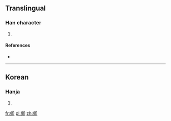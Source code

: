 ==Translingual==

===Han character===
{{Han char|rn=9|rad=人|as=07|sn=9|four=|canj=人日戈中 (OAIL)|ids=⿰[[亻]][[即]]}}

# {{defn|Han|sort=人07}}

====References====
* {{Han ref|kx=0106.041|dkj=|dj=|hdz=|uh=3461|ud=13409|bh=|bd=}}
----

==Korean==

===Hanja===
{{ko-hanja|hangeul=즉|rv=jeuk|mr=chŭk|y=cuk}}

# {{defn|lang=ko|sort=人07}}

[[fr:㑡]]
[[pl:㑡]]
[[zh:㑡]]